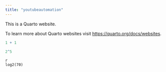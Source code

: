 ```yaml
---
title: "youtubeautomation"
---
```


This is a Quarto website.

To learn more about Quarto websites visit <https://quarto.org/docs/websites>.

```r
1 + 1
```

```r
2^5

```

```         
{r}
log2(70)
```